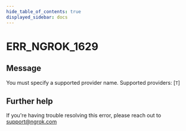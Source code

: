 ```yaml
---
hide_table_of_contents: true
displayed_sidebar: docs
---
```



# ERR_NGROK_1629

## Message

You must specify a supported provider name. Supported providers: [`T`]

<ErrorDetails error="err_ngrok_1629" />

## Further help

If you're having trouble resolving this error, please reach out to [support@ngrok.com](mailto:support@ngrok.com?subject=Help%20with%20ERR_NGROK_1629)
